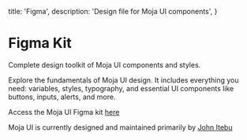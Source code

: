  title: 'Figma',
  description: 'Design file for Moja UI components',
}

# Figma Kit

Complete design toolkit of Moja UI components and styles.

Explore the fundamentals of Moja UI design. It includes everything you need: variables, styles, typography, and essential UI components like buttons, inputs, alerts, and more.

Access the Moja UI Figma kit [here](https://www.figma.com/community/file/1108679668074690379)

Moja UI is currently designed and maintained primarily by <a href="https://www.ojanti.com" target="_blank">John Itebu</a>

